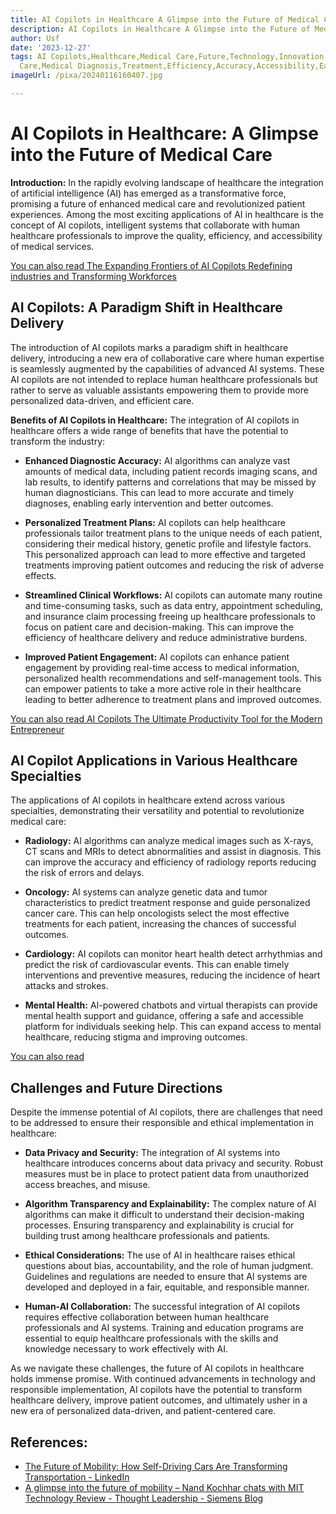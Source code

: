 ```yaml
---
title: AI Copilots in Healthcare A Glimpse into the Future of Medical Care
description: AI Copilots in Healthcare A Glimpse into the Future of Medical Care
author: Usf
date: '2023-12-27'
tags: AI Copilots,Healthcare,Medical Care,Future,Technology,Innovation,AI Integration,Patient
  Care,Medical Diagnosis,Treatment,Efficiency,Accuracy,Accessibility,Early Detection
imageUrl: /pixa/20240116160407.jpg

---
```

# AI Copilots in Healthcare: A Glimpse into the Future of Medical Care

**Introduction:**
In the rapidly evolving landscape of  healthcare the integration of artificial intelligence (AI) has emerged as a transformative force, promising a future of  enhanced medical care and revolutionized patient experiences. Among the most exciting applications of AI in healthcare is the concept of AI copilots, intelligent systems that collaborate with human healthcare professionals to improve the quality, efficiency, and accessibility of medical services.

[You can also read The  Expanding Frontiers of AI  Copilots Redefining industries and Transforming  Workforces](The%20Expanding%20Frontiers%20of%20AI%20Copilots%20Redefining%20industries%20and%20Transforming%20Workforces)


## AI Copilots: A Paradigm Shift in Healthcare Delivery

The introduction of AI copilots marks a paradigm shift in  healthcare delivery, introducing a new era of  collaborative care where human expertise is  seamlessly augmented by the  capabilities of advanced AI systems. These AI copilots are not intended to replace  human healthcare professionals but rather  to serve as valuable assistants  empowering them to provide more personalized data-driven, and efficient care.

**Benefits of  AI Copilots in Healthcare:**
The integration of AI copilots in healthcare  offers  a wide range of benefits that have the potential to transform  the industry:

* **Enhanced Diagnostic Accuracy:** AI algorithms can analyze vast amounts of medical data, including  patient records  imaging scans, and lab results, to identify patterns and correlations that may be missed by human  diagnosticians. This can lead to more accurate  and timely diagnoses, enabling early intervention and better outcomes.


* **Personalized Treatment Plans:** AI copilots can help healthcare professionals tailor treatment plans to the unique needs of each patient,  considering their medical  history, genetic profile and lifestyle factors. This personalized approach  can lead to more effective and targeted  treatments improving patient outcomes and reducing  the risk of adverse effects.


* **Streamlined  Clinical Workflows:** AI copilots can automate many routine and time-consuming tasks, such as data entry, appointment scheduling, and  insurance  claim processing freeing up healthcare professionals to focus on patient care and decision-making. This  can improve the efficiency of healthcare delivery and reduce administrative burdens.


* **Improved Patient Engagement:** AI  copilots can enhance patient  engagement by providing real-time access  to medical information, personalized health recommendations and self-management tools. This can empower patients to  take a  more active role in their healthcare leading to better adherence to treatment plans and improved outcomes.

[You can also  read AI  Copilots The Ultimate Productivity Tool for the Modern Entrepreneur](AI%20Copilots%20The%20Ultimate%20Productivity%20Tool%20for%20the%20Modern%20Entrepreneur)


## AI Copilot  Applications in Various Healthcare Specialties

The applications of AI copilots in  healthcare extend  across various specialties, demonstrating their versatility and potential to  revolutionize medical care:

* **Radiology:**  AI algorithms can analyze medical images such as X-rays,  CT scans and MRIs to detect abnormalities and assist in diagnosis. This can improve the accuracy and efficiency of radiology reports reducing the risk of errors and delays.


* **Oncology:** AI systems can analyze genetic data and tumor characteristics to predict treatment response and guide personalized  cancer care. This can help  oncologists select the most effective  treatments for each patient, increasing  the chances of successful outcomes.


* **Cardiology:** AI copilots can monitor heart health detect arrhythmias and predict  the risk of cardiovascular events.  This can enable  timely interventions and  preventive measures,  reducing the incidence of  heart attacks and strokes.


* **Mental Health:** AI-powered chatbots and virtual therapists can provide mental  health support and  guidance, offering a  safe and accessible platform for individuals seeking help.  This can expand access to mental healthcare, reducing stigma and  improving outcomes.

[You can also  read ]()


## Challenges and Future Directions

Despite the immense potential of AI copilots, there are challenges that need to be addressed to ensure their responsible and ethical implementation in healthcare:

* **Data Privacy and Security:** The integration of AI  systems into healthcare introduces concerns about data privacy  and security. Robust measures must be  in place to protect patient  data from unauthorized access breaches, and misuse.


* **Algorithm Transparency and Explainability:** The complex  nature of AI algorithms can make  it difficult to  understand their decision-making processes. Ensuring transparency and explainability is crucial for building trust among healthcare  professionals and patients.


* **Ethical Considerations:** The use of AI in healthcare raises ethical questions  about bias, accountability, and the role of human judgment.  Guidelines and  regulations are needed to ensure that AI systems are developed and deployed in  a fair, equitable, and responsible  manner.


* **Human-AI Collaboration:** The successful integration of  AI  copilots requires effective collaboration between human  healthcare professionals and AI systems. Training and education programs are essential to equip healthcare professionals with the skills and knowledge necessary to work effectively with AI.

As we navigate these challenges, the future of AI copilots in healthcare holds immense promise. With continued advancements in technology and responsible implementation, AI  copilots have the potential to transform healthcare delivery, improve patient outcomes, and ultimately usher in a new era of personalized data-driven,  and  patient-centered care.

## References:
- [The Future of Mobility: How Self-Driving Cars Are Transforming Transportation - LinkedIn](https://www.linkedin.com/pulse/future-mobility-how-self-driving-cars-transforming-philippe-dubost-d3zhf)
- [A glimpse into the future of mobility – Nand Kochhar chats with MIT Technology Review - Thought Leadership - Siemens Blog](https://blogs.sw.siemens.com/thought-leadership/2021/10/29/a-glimpse-into-the-future-of-mobility-nand-kochhar-chats-with-mit-technology-review/)
